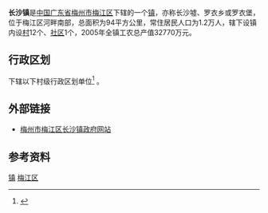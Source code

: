 {{中国乡级行政区|44/14/02/103/000}}
'''长沙镇'''是[[中华人民共和国|中国]][[广东省|广东省]][[梅州市|梅州市]][[梅江区|梅江区]]下辖的一个[[镇|镇]]，亦称长沙墟、罗衣乡或罗衣堡，位于梅江区河畔南部，总面积为94平方公里，常住居民人口为1.2万人，辖下设镇内设[[村|村]]12个、[[社区|社区]]1个，2005年全镇工农总产值32770万元。

== 行政区划 ==
{{PAGENAMEBASE}}下辖以下村级行政区划单位<ref>{{PRC admin/ref sgc|44/14/02/103/000}}</ref>
{{PRC admin/children|44/14/02/103/000}}。

==外部链接==
*[https://web.archive.org/web/20070918200712/http://www.meijiang.gov.cn/sonweb/csz/index.asp 梅州市梅江区长沙镇政府网站]

== 参考资料 ==
{{reflist}}

{{梅州市梅江区行政区划}}

[[Category:梅江区行政区划|镇]]
[[Category:梅州建制镇|梅江区]]